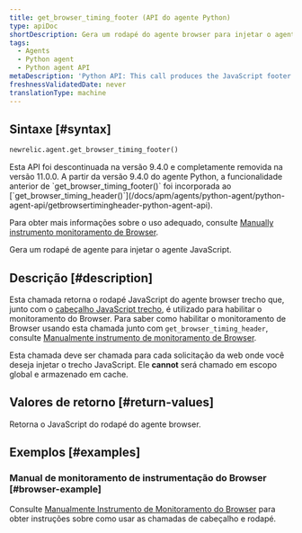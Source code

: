 ```yaml
---
title: get_browser_timing_footer (API do agente Python)
type: apiDoc
shortDescription: Gera um rodapé do agente browser para injetar o agente JavaScript.
tags:
  - Agents
  - Python agent
  - Python agent API
metaDescription: 'Python API: This call produces the JavaScript footer snippet used for setting up browser monitoring.'
freshnessValidatedDate: never
translationType: machine
---
```


## Sintaxe [#syntax]

```py
newrelic.agent.get_browser_timing_footer()
```

<Callout variant="caution">
  Esta API foi descontinuada na versão 9.4.0 e completamente removida na versão 11.0.0. A partir da versão 9.4.0 do agente Python, a funcionalidade anterior de `get_browser_timing_footer()` foi incorporada ao [`get_browser_timing_header()`](/docs/apm/agents/python-agent/python-agent-api/getbrowsertimingheader-python-agent-api).

  Para obter mais informações sobre o uso adequado, consulte [Manually instrumento monitoramento de Browser](/docs/agents/python-agent/supported-features/browser-monitoring-python-agent#manual_instrumentation).
</Callout>

Gera um rodapé de agente <InlinePopover type="browser" />para injetar o agente JavaScript.

## Descrição [#description]

Esta chamada retorna o rodapé JavaScript do agente browser trecho que, junto com o [cabeçalho JavaScript trecho](/docs/agents/python-agent/python-agent-api/get_browser_timing_header), é utilizado para habilitar o monitoramento do Browser. Para saber como habilitar o monitoramento de Browser usando esta chamada junto com `get_browser_timing_header`, consulte [Manualmente instrumento de monitoramento de Browser](/docs/agents/python-agent/supported-features/page-load-timing-python#manual_instrumentation).

Esta chamada deve ser chamada para cada solicitação da web onde você deseja injetar o trecho JavaScript. Ele <DNT>**cannot**</DNT> será chamado em escopo global e armazenado em cache.

## Valores de retorno [#return-values]

Retorna o JavaScript do rodapé do agente browser.

## Exemplos [#examples]

### Manual de monitoramento de instrumentação do Browser [#browser-example]

Consulte [Manualmente Instrumento de Monitoramento do Browser](/docs/agents/python-agent/supported-features/page-load-timing-python#manual_instrumentation) para obter instruções sobre como usar as chamadas de cabeçalho e rodapé.